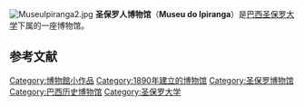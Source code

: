 [[File:MuseuIpiranga2.jpg|thumb]]
'''圣保罗人博物馆'''（'''Museu do Ipiranga'''）是[[巴西|巴西]][[圣保罗大学|圣保罗大学]]下属的一座博物馆。

==参考文献==
{{commons+cat|Museu do Ipiranga|圣保罗人博物馆|Museu Paulista}}
{{reflist}}
{{Popular visitor attractions in São Paulo}}
{{Authority control}}

{{coord|-23.585608|-46.609678|format=dms|display=title}}
[[Category:博物館小作品|Category:博物館小作品]]
[[Category:1890年建立的博物馆|Category:1890年建立的博物馆]]
[[Category:圣保罗博物馆|Category:圣保罗博物馆]]
[[Category:巴西历史博物馆|Category:巴西历史博物馆]]
[[Category:圣保罗大学|Category:圣保罗大学]]